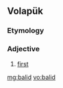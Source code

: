 ==Volapük==

===Etymology===
{{suffix|bal|id|lang=vo}}

===Adjective===
{{head|vo|adjective}}

# {{lb|vo|ordinal}} [[first]]

[[mg:balid]]
[[vo:balid]]